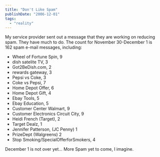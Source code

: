 ```yaml
---
title: "Don't Like Spam"
publishDate: "2006-12-01"
tags: 
  - "reality"
---
```


My service provider sent out a message that they are working on reducing spam. They have much to do. The count for November 30-December 1 is 162 spam e-mail messages, including:

- Wheel of Fortune Spin, 9
- dish satelite TV, 3
- Got2BeDish.com, 2
- rewards gateway, 3
- Pepsi vs Coke, 3
- Coke vs Pepsi, 7
- Home Depot Offer, 6
- Home Depot Gift, 4
- Ebay Tools, 5
- Ebay Education, 5
- Customer Center Walmart, 9
- Customer Electronics Circuit City, 9
- Heidi French (Target), 2
- Target Dealz, 1
- Jennifer Patterson, (JC Penny) 1
- PrizeDept (Walgreens) 2
- Stop Smoking/SpecialOfferforSmokers, 4

December 1 is not over yet... More Spam yet to come, I imagine.
